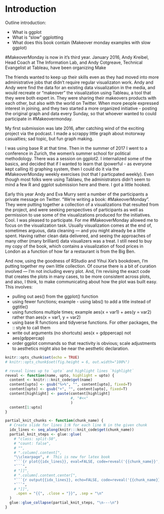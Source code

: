 # Introduction {#intro}

Outline introduction: 

- What is ggplot 
- What is "slow" ggplotting
- What does this book contain (Makeover monday examples with slow ggplot)



#MakeoverMonday is now in it's third year.
 January 2016, Andy Kreibel, Head Coach at The Information Lab, and Andy Cotgreave, Technical Evangelist at Tableau, have been organizing Make

The friends wanted to keep up their skills even as they had moved into more administrative jobs that didn't require regular visualizaton work.  Andy and Andy were find the data for an existing data visualization in the media, and would recreate or "makeover" the visualization using Tableau, a tool that they were both expert in. They were sharing their makeovers products with each other, but also with the world on Twitter.  When more people expressed interest in joining, and they two started a more organized initiative - posting the original graph and data every Sunday, so that whoever wanted to could participate in #Makeovermonday.

My first submission was late 2016, after catching wind of the exciting project via the podcast.  I made a scrappy little graph about motorway casualties; sad topic, but fun graph making.  

I was using base R at that time. Then in the summer of 2017 I went to a conference in Zurich, the women's summer school for political methodology.  There was a session on ggplot2.  I internalized some of the basics, and decided that if I wanted to learn that (powerful - as everyone kept calling it) graphing system, then I could do it via the #MakeoverMonday weekly exercises (not that I particpated weekly).  Even though most folks were using Tablaeu, the administrators didn't seem to mind a few R and ggplot submission here and there.  I got a little hooked.

Early this year Andy and Eva Murry sent a number of the participants a private message on Twitter.  "We're writing a book:  #MakeoverMonday".  They were putting together a collection of a visualizations that resulted from the project, and were seeking perspectives of participants as well as permission to use some of the visualizations produced for the initiatives.  Cool.  I was pleased to participate.  For me #MakeoverMonday allowed me to focus on the visualization task.  Usually visualization comes at the end of, sometimes arguous, data cleaning --- and you might already be a little spent.  Having rather clean data delivered, and seeing the approaches of many other (many brilliant) data visualizers was a treat.  I still need to buy my copy of the book, which contains a visualization of food prices in London as a function of how far a restaurant is from the Big Ben.  

And now, using the goodness of RStudio and Yihui Xie's bookdown, I'm putting together my own little collection.  Of course there is a bit of curation involved --- I'm not including every plot.  And, I'm revising the exact code that creates the plots in many cases, to be more consistent across plots, and also, I think, to make communicating about how the plot was built easy.  This involves:

- pulling out aes() from the ggplot() function
- using fewer functions; example - using labs() to add a title instead of ggtitle()
- using functions multiple times; example aes(x = var1) + aes(y = var2) rather than aes(x = var1, y = var2)
- using base R functions and tidyverse functions.  For other packages, the :: style to call them
- write out arguments (no shortcuts)  aes(x = gdppercap) not aes(gdppercap)
- order ggplot commands so that reactivity is obvious; scale adjustments to aesthetics might also be near the aesthetic declaration. 



```r
knitr::opts_chunk$set(echo = TRUE)
# knitr::opts_chunk$set(fig.height = 6, out.width="100%")

# reveal lines up to `upto` and highlight lines `highlight`
reveal <- function(name, upto, highlight = upto) {
  content <- knitr:::knit_code$get(name)
  content[upto] <- gsub("%>%", "", content[upto], fixed=T)
  content[upto] <- gsub("+", "", content[upto], fixed=T)
  content[highlight] <- paste(content[highlight]
                              #, "#<<"
                              )
  content[1:upto]
}

partial_knit_chunks <- function(chunk_name) {
  # Create slide for lines 1:N for each line N in the given chunk
  idx_lines <- seq_along(knitr:::knit_code$get(chunk_name))
  partial_knit_steps <- glue::glue(
    # "class: split-50",
    # "count: false",
    # "",
    # ".column[.content[",
    "\\clearpage", #  This is new for latex book
    "```{r plot{{idx_lines}}, eval=FALSE, code=reveal('{{chunk_name}}', {{idx_lines}})}",
    "```",
    # "]]",
    # ".column[.content.center[",
    "```{r output{{idx_lines}}, echo=FALSE, code=reveal('{{chunk_name}}', {{idx_lines}})}",
    "```",
    # "]]",
     .open = "{{", .close = "}}", .sep = "\n"
  )
  glue::glue_collapse(partial_knit_steps, "\n---\n")
}
```


<!-- You can label chapter and section titles using `{#label}` after them, e.g., we can reference Chapter \@ref(intro). If you do not manually label them, there will be automatic labels anyway, e.g., Chapter \@ref(methods). -->

<!-- Figures and tables with captions will be placed in `figure` and `table` environments, respectively. -->

<!-- ```{r nice-fig, fig.cap='Here is a nice figure!', out.width='80%', fig.asp=.75, fig.align='center'} -->
<!-- par(mar = c(4, 4, .1, .1)) -->
<!-- plot(pressure, type = 'b', pch = 19) -->
<!-- ``` -->

<!-- Reference a figure by its code chunk label with the `fig:` prefix, e.g., see Figure \@ref(fig:nice-fig). Similarly, you can reference tables generated from `knitr::kable()`, e.g., see Table \@ref(tab:nice-tab). -->

<!-- ```{r nice-tab, tidy=FALSE} -->
<!-- knitr::kable( -->
<!--   head(iris, 20), caption = 'Here is a nice table!', -->
<!--   booktabs = TRUE -->
<!-- ) -->
<!-- ``` -->

<!-- You can write citations, too. For example, we are using the **bookdown** package [@R-bookdown] in this sample book, which was built on top of R Markdown and **knitr** [@xie2015]. -->
